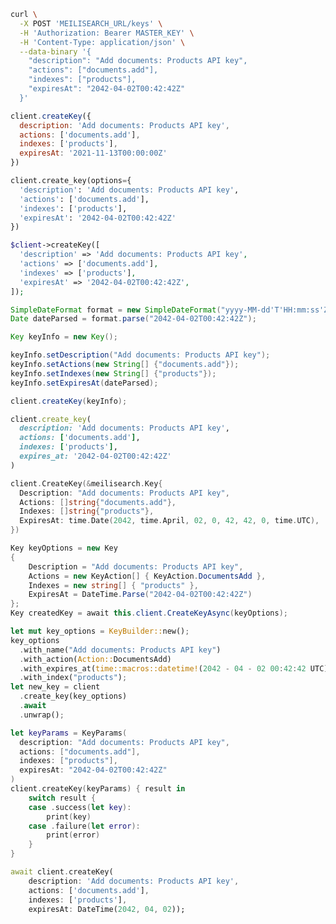 <CodeGroup>

```bash cURL
curl \
  -X POST 'MEILISEARCH_URL/keys' \
  -H 'Authorization: Bearer MASTER_KEY' \
  -H 'Content-Type: application/json' \
  --data-binary '{
    "description": "Add documents: Products API key",
    "actions": ["documents.add"],
    "indexes": ["products"],
    "expiresAt": "2042-04-02T00:42:42Z"
  }'
```

```javascript JS
client.createKey({
  description: 'Add documents: Products API key',
  actions: ['documents.add'],
  indexes: ['products'],
  expiresAt: '2021-11-13T00:00:00Z'
})
```

```python Python
client.create_key(options={
  'description': 'Add documents: Products API key',
  'actions': ['documents.add'],
  'indexes': ['products'],
  'expiresAt': '2042-04-02T00:42:42Z'
})
```

```php PHP
$client->createKey([
  'description' => 'Add documents: Products API key',
  'actions' => ['documents.add'],
  'indexes' => ['products'],
  'expiresAt' => '2042-04-02T00:42:42Z',
]);
```

```java Java
SimpleDateFormat format = new SimpleDateFormat("yyyy-MM-dd'T'HH:mm:ss'Z'");
Date dateParsed = format.parse("2042-04-02T00:42:42Z");

Key keyInfo = new Key();

keyInfo.setDescription("Add documents: Products API key");
keyInfo.setActions(new String[] {"documents.add"});
keyInfo.setIndexes(new String[] {"products"});
keyInfo.setExpiresAt(dateParsed);

client.createKey(keyInfo);
```

```ruby Ruby
client.create_key(
  description: 'Add documents: Products API key',
  actions: ['documents.add'],
  indexes: ['products'],
  expires_at: '2042-04-02T00:42:42Z'
)
```

```go Go
client.CreateKey(&meilisearch.Key{
  Description: "Add documents: Products API key",
  Actions: []string{"documents.add"},
  Indexes: []string{"products"},
  ExpiresAt: time.Date(2042, time.April, 02, 0, 42, 42, 0, time.UTC),
})
```

```csharp C#
Key keyOptions = new Key
{
    Description = "Add documents: Products API key",
    Actions = new KeyAction[] { KeyAction.DocumentsAdd },
    Indexes = new string[] { "products" },
    ExpiresAt = DateTime.Parse("2042-04-02T00:42:42Z")
};
Key createdKey = await this.client.CreateKeyAsync(keyOptions);
```

```rust Rust
let mut key_options = KeyBuilder::new();
key_options
  .with_name("Add documents: Products API key")
  .with_action(Action::DocumentsAdd)
  .with_expires_at(time::macros::datetime!(2042 - 04 - 02 00:42:42 UTC))
  .with_index("products");
let new_key = client
  .create_key(key_options)
  .await
  .unwrap();
```

```swift Swift
let keyParams = KeyParams(
  description: "Add documents: Products API key",
  actions: ["documents.add"],
  indexes: ["products"],
  expiresAt: "2042-04-02T00:42:42Z"
)
client.createKey(keyParams) { result in
    switch result {
    case .success(let key):
        print(key)
    case .failure(let error):
        print(error)
    }
}
```

```dart Dart
await client.createKey(
    description: 'Add documents: Products API key',
    actions: ['documents.add'],
    indexes: ['products'],
    expiresAt: DateTime(2042, 04, 02));
```
</CodeGroup>